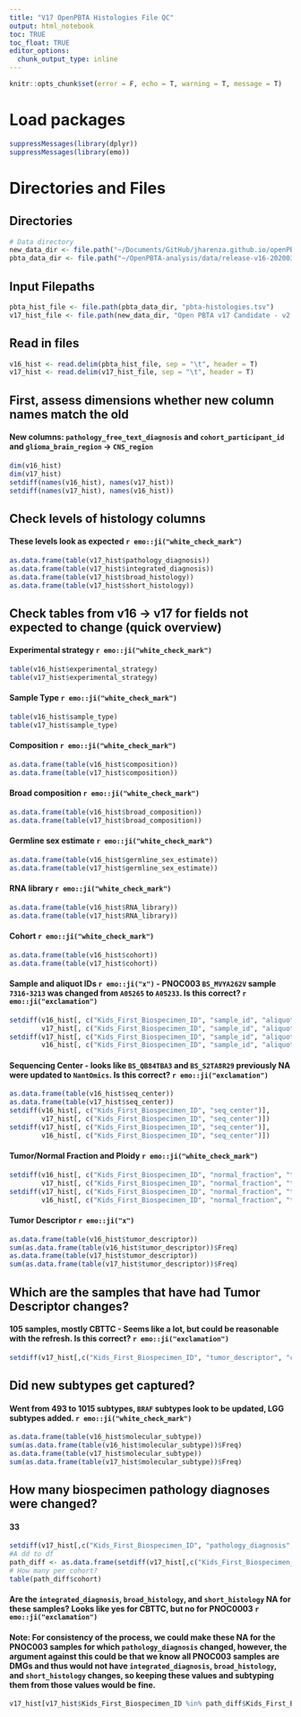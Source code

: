 ```yaml
---
title: "V17 OpenPBTA Histologies File QC"
output: html_notebook    
toc: TRUE
toc_float: TRUE
editor_options: 
  chunk_output_type: inline
---
```

```r
knitr::opts_chunk$set(error = F, echo = T, warning = T, message = T)
```


# Load packages
```r
suppressMessages(library(dplyr))
suppressMessages(library(emo))
```

# Directories and Files
## Directories
```r
# Data directory
new_data_dir <- file.path("~/Documents/GitHub/jharenza.github.io/openPBTA-notebooks/V17-histologies-QC/data/")
pbta_data_dir <- file.path("~/OpenPBTA-analysis/data/release-v16-20200320/")
```

## Input Filepaths
```r
pbta_hist_file <- file.path(pbta_data_dir, "pbta-histologies.tsv")
v17_hist_file <- file.path(new_data_dir, "Open PBTA v17 Candidate - v2.tsv")
```
## Read in files
```r
v16_hist <- read.delim(pbta_hist_file, sep = "\t", header = T)
v17_hist <- read.delim(v17_hist_file, sep = "\t", header = T)
```
## First, assess dimensions whether new column names match the old
#### New columns: `pathology_free_text_diagnosis` and `cohort_participant_id` and `glioma_brain_region` -> `CNS_region`
```r
dim(v16_hist)
dim(v17_hist)
setdiff(names(v16_hist), names(v17_hist))
setdiff(names(v17_hist), names(v16_hist))
```
## Check levels of histology columns
#### These levels look as expected `r emo::ji("white_check_mark")`
```r
as.data.frame(table(v17_hist$pathology_diagnosis))
as.data.frame(table(v17_hist$integrated_diagnosis))
as.data.frame(table(v17_hist$broad_histology))
as.data.frame(table(v17_hist$short_histology))
```
## Check tables from v16 -> v17 for fields not expected to change (quick overview)
#### Experimental strategy `r emo::ji("white_check_mark")`
```r
table(v16_hist$experimental_strategy)
table(v17_hist$experimental_strategy)
```
#### Sample Type `r emo::ji("white_check_mark")`
```r
table(v16_hist$sample_type)
table(v17_hist$sample_type)
```
#### Composition `r emo::ji("white_check_mark")`
```r
as.data.frame(table(v16_hist$composition))
as.data.frame(table(v17_hist$composition))
```
#### Broad composition `r emo::ji("white_check_mark")`
```r
as.data.frame(table(v16_hist$broad_composition))
as.data.frame(table(v17_hist$broad_composition))
```
#### Germline sex estimate `r emo::ji("white_check_mark")`
```r
as.data.frame(table(v16_hist$germline_sex_estimate))
as.data.frame(table(v17_hist$germline_sex_estimate))
```
#### RNA library `r emo::ji("white_check_mark")`
```r
as.data.frame(table(v16_hist$RNA_library))
as.data.frame(table(v17_hist$RNA_library))
```
#### Cohort `r emo::ji("white_check_mark")`
```r
as.data.frame(table(v16_hist$cohort))
as.data.frame(table(v17_hist$cohort))
```
#### Sample and aliquot IDs `r emo::ji("x")` - PNOC003 `BS_MVYA262V` sample `7316-3213` was changed from `A05265` to `A05233`. Is this correct? `r emo::ji("exclamation")`
```r
setdiff(v16_hist[, c("Kids_First_Biospecimen_ID", "sample_id", "aliquot_id", "cohort")],
        v17_hist[, c("Kids_First_Biospecimen_ID", "sample_id", "aliquot_id", "cohort")])
setdiff(v17_hist[, c("Kids_First_Biospecimen_ID", "sample_id", "aliquot_id", "cohort")],
        v16_hist[, c("Kids_First_Biospecimen_ID", "sample_id", "aliquot_id", "cohort")])
```
#### Sequencing Center - looks like `BS_QB84TBA3` and `BS_S2TA8R29` previously NA were updated to `NantOmics`. Is this correct? `r emo::ji("exclamation")`
```r
as.data.frame(table(v16_hist$seq_center))
as.data.frame(table(v17_hist$seq_center))
setdiff(v16_hist[, c("Kids_First_Biospecimen_ID", "seq_center")],
        v17_hist[, c("Kids_First_Biospecimen_ID", "seq_center")])
setdiff(v17_hist[, c("Kids_First_Biospecimen_ID", "seq_center")],
        v16_hist[, c("Kids_First_Biospecimen_ID", "seq_center")])
```
#### Tumor/Normal Fraction and Ploidy `r emo::ji("white_check_mark")`
```r
setdiff(v16_hist[, c("Kids_First_Biospecimen_ID", "normal_fraction", "tumor_fraction", "tumor_ploidy")],
        v17_hist[, c("Kids_First_Biospecimen_ID", "normal_fraction", "tumor_fraction", "tumor_ploidy")])
setdiff(v17_hist[, c("Kids_First_Biospecimen_ID", "normal_fraction", "tumor_fraction", "tumor_ploidy")],
        v16_hist[, c("Kids_First_Biospecimen_ID", "normal_fraction", "tumor_fraction", "tumor_ploidy")]) 
```
#### Tumor Descriptor `r emo::ji("x")`
```r
as.data.frame(table(v16_hist$tumor_descriptor))
sum(as.data.frame(table(v16_hist$tumor_descriptor))$Freq)
as.data.frame(table(v17_hist$tumor_descriptor))
sum(as.data.frame(table(v17_hist$tumor_descriptor))$Freq)
```
## Which are the samples that have had Tumor Descriptor changes?
#### 105 samples, mostly CBTTC - Seems like a lot, but could be reasonable with the refresh. Is this correct? `r emo::ji("exclamation")`
```r
setdiff(v17_hist[,c("Kids_First_Biospecimen_ID", "tumor_descriptor", "cohort")], v16_hist[,c("Kids_First_Biospecimen_ID", "tumor_descriptor", "cohort")])
```
## Did new subtypes get captured?
#### Went from 493 to 1015 subtypes, `BRAF` subtypes look to be updated, LGG subtypes added. `r emo::ji("white_check_mark")`
```r
as.data.frame(table(v16_hist$molecular_subtype))
sum(as.data.frame(table(v16_hist$molecular_subtype))$Freq)
as.data.frame(table(v17_hist$molecular_subtype))
sum(as.data.frame(table(v17_hist$molecular_subtype))$Freq)
```
## How many biospecimen pathology diagnoses were changed?
#### 33
```r
setdiff(v17_hist[,c("Kids_First_Biospecimen_ID", "pathology_diagnosis", "cohort")], v16_hist[,c("Kids_First_Biospecimen_ID", "pathology_diagnosis", "cohort")])
#A dd to df
path_diff <- as.data.frame(setdiff(v17_hist[,c("Kids_First_Biospecimen_ID", "pathology_diagnosis", "cohort")], v16_hist[,c("Kids_First_Biospecimen_ID", "pathology_diagnosis", "cohort")]))
# How many per cohort?
table(path_diff$cohort)
```
#### Are the `integrated_diagnosis`, `broad_histology`, and `short_histology` NA for these samples? Looks like yes for CBTTC, but no for PNOC0003 `r emo::ji("exclamation")`
#### Note: For consistency of the process, we could make these NA for the PNOC003 samples for which `pathology_diagnosis` changed, however, the argument against this could be that we know all PNOC003 samples are DMGs and thus would not have `integrated_diagnosis`, `broad_histology`, and `short_histology` changes, so keeping these values and subtyping them from those values would be fine.
```r
v17_hist[v17_hist$Kids_First_Biospecimen_ID %in% path_diff$Kids_First_Biospecimen_ID,c("Kids_First_Biospecimen_ID", "pathology_diagnosis", "integrated_diagnosis", "broad_histology", "short_histology", "cohort")]
```


















